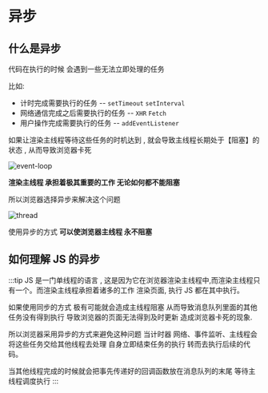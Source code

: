 # 异步

## 什么是异步

代码在执行的时候 会遇到一些无法立即处理的任务

比如:

- 计时完成需要执行的任务 -- `setTimeout` `setInterval`
- 网络通信完成之后需要执行的任务 -- `XHR` `Fetch`
- 用户操作完成需要执行的任务 -- `addEventListener`

如果让渲染主线程等待这些任务的时机达到 , 就会导致主线程长期处于【阻塞】的状态 , 从而导致浏览器卡死

![event-loop](./images/Snipaste_2023-08-13_16-17-34.png)

**渲染主线程 承担着极其重要的工作 无论如何都不能阻塞**

所以浏览器选择异步来解决这个问题

![thread](./images/Snipaste_2023-08-13_16-26-05.png)

使用异步的方式 **可以使浏览器主线程 永不阻塞**

## 如何理解 JS 的异步

:::tip
JS 是一门单线程的语言 , 这是因为它在浏览器渲染主线程中,而渲染主线程只有一个。而渲染主线程承担着诸多的工作 渲染页面, 执行 JS 都在其中执行。

如果使用同步的方式 极有可能就会造成主线程阻塞 从而导致消息队列里面的其他任务没有得到执行 导致浏览器的页面无法得到及时更新 造成浏览器卡死的现象.

所以浏览器采用异步的方式来避免这种问题 当计时器 网络、事件监听、主线程会将这些任务交给其他线程去处理 自身立即结束任务的执行 转而去执行后续的代码。

当其他线程完成的时候就会把事先传递好的回调函数放在消息队列的末尾 等待主线程调度执行
:::
